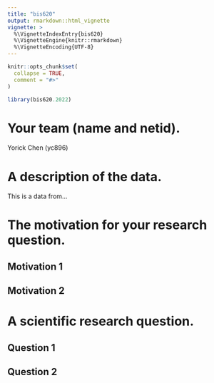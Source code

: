 ```yaml
---
title: "bis620"
output: rmarkdown::html_vignette
vignette: >
  %\VignetteIndexEntry{bis620}
  %\VignetteEngine{knitr::rmarkdown}
  %\VignetteEncoding{UTF-8}
---
```


```r
knitr::opts_chunk$set(
  collapse = TRUE,
  comment = "#>"
)
```

```r
library(bis620.2022)

```

# Your team (name and netid).
Yorick Chen (yc896)

# A description of the data.
This is a data from...

# The motivation for your research question.
## Motivation 1
## Motivation 2
# A scientific research question.
## Question 1
## Question 2

```r
```

